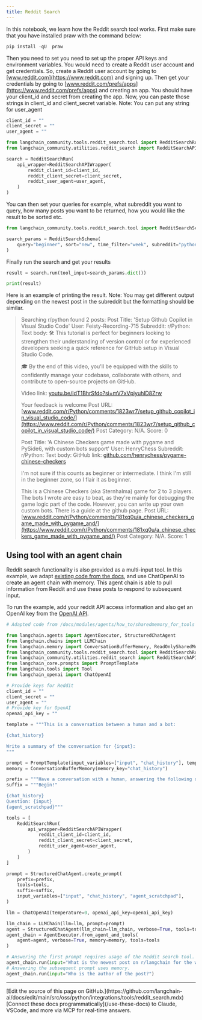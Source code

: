 ```yaml
---
title: Reddit Search
---
```


In this notebook, we learn how the Reddit search tool works.
First make sure that you have installed praw with the command below:

```python
pip install -qU  praw
```

Then you need to set you need to set up the proper API keys and environment variables. You would need to create a Reddit user account and get credentials. So, create a Reddit user account by going to [www.reddit.com](https://www.reddit.com)  and signing up.
Then get your credentials by going to [www.reddit.com/prefs/apps](https://www.reddit.com/prefs/apps) and creating an app.
You should have your client_id and secret from creating the app. Now, you can paste those strings in client_id and client_secret variable.
Note: You can put any string for user_agent

```python
client_id = ""
client_secret = ""
user_agent = ""
```

```python
from langchain_community.tools.reddit_search.tool import RedditSearchRun
from langchain_community.utilities.reddit_search import RedditSearchAPIWrapper

search = RedditSearchRun(
    api_wrapper=RedditSearchAPIWrapper(
        reddit_client_id=client_id,
        reddit_client_secret=client_secret,
        reddit_user_agent=user_agent,
    )
)
```

You can then set your queries for example, what subreddit you want to query, how many posts you want to be returned, how you would like the result to be sorted etc.

```python
from langchain_community.tools.reddit_search.tool import RedditSearchSchema

search_params = RedditSearchSchema(
    query="beginner", sort="new", time_filter="week", subreddit="python", limit="2"
)
```

Finally run the search and get your results

```python
result = search.run(tool_input=search_params.dict())
```

```python
print(result)
```

Here is an example of printing the result.
Note: You may get different output depending on the newest post in the subreddit but the formatting should be similar.

> Searching r/python found 2 posts:
> Post Title: 'Setup Github Copilot in Visual Studio Code'
> User: Feisty-Recording-715
> Subreddit: r/Python:
> Text body: 🛠️ This tutorial is perfect for beginners looking to strengthen their understanding of version control or for experienced developers seeking a quick reference for GitHub setup in Visual Studio Code.
>
>🎓 By the end of this video, you'll be equipped with the skills to confidently manage your codebase, collaborate with others, and contribute to open-source projects on GitHub.
>
>
>Video link: [youtu.be/IdT1BhrSfdo?si=mV7xVpiyuhlD8Zrw](https://youtu.be/IdT1BhrSfdo?si=mV7xVpiyuhlD8Zrw)
>
>Your feedback is welcome
> Post URL: [www.reddit.com/r/Python/comments/1823wr7/setup_github_copilot_in_visual_studio_code/](https://www.reddit.com/r/Python/comments/1823wr7/setup_github_copilot_in_visual_studio_code/)
> Post Category: N/A.
> Score: 0
>
>Post Title: 'A Chinese Checkers game made with pygame and PySide6, with custom bots support'
>User: HenryChess
>Subreddit: r/Python:
> Text body: GitHub link: [github.com/henrychess/pygame-chinese-checkers](https://github.com/henrychess/pygame-chinese-checkers)
>
>I'm not sure if this counts as beginner or intermediate. I think I'm still in the beginner zone, so I flair it as beginner.
>
>This is a Chinese Checkers (aka Sternhalma) game for 2 to 3 players. The bots I wrote are easy to beat, as they're mainly for debugging the game logic part of the code. However, you can write up your own custom bots. There is a guide at the github page.
> Post URL: [www.reddit.com/r/Python/comments/181xq0u/a_chinese_checkers_game_made_with_pygame_and/](https://www.reddit.com/r/Python/comments/181xq0u/a_chinese_checkers_game_made_with_pygame_and/)
> Post Category: N/A.
 > Score: 1

## Using tool with an agent chain

Reddit search functionality is also provided as a multi-input tool. In this example, we adapt [existing code from the docs](https://python.langchain.com/v0.1/docs/modules/memory/agent_with_memory/), and use ChatOpenAI to create an agent chain with memory. This agent chain is able to pull information from Reddit and use these posts to respond to subsequent input.

To run the example, add your reddit API access information and also get an OpenAI key from the [OpenAI API](https://help.openai.com/en/articles/4936850-where-do-i-find-my-api-key).

```python
# Adapted code from /docs/modules/agents/how_to/sharedmemory_for_tools

from langchain.agents import AgentExecutor, StructuredChatAgent
from langchain.chains import LLMChain
from langchain.memory import ConversationBufferMemory, ReadOnlySharedMemory
from langchain_community.tools.reddit_search.tool import RedditSearchRun
from langchain_community.utilities.reddit_search import RedditSearchAPIWrapper
from langchain_core.prompts import PromptTemplate
from langchain.tools import Tool
from langchain_openai import ChatOpenAI

# Provide keys for Reddit
client_id = ""
client_secret = ""
user_agent = ""
# Provide key for OpenAI
openai_api_key = ""

template = """This is a conversation between a human and a bot:

{chat_history}

Write a summary of the conversation for {input}:
"""

prompt = PromptTemplate(input_variables=["input", "chat_history"], template=template)
memory = ConversationBufferMemory(memory_key="chat_history")

prefix = """Have a conversation with a human, answering the following questions as best you can. You have access to the following tools:"""
suffix = """Begin!"

{chat_history}
Question: {input}
{agent_scratchpad}"""

tools = [
    RedditSearchRun(
        api_wrapper=RedditSearchAPIWrapper(
            reddit_client_id=client_id,
            reddit_client_secret=client_secret,
            reddit_user_agent=user_agent,
        )
    )
]

prompt = StructuredChatAgent.create_prompt(
    prefix=prefix,
    tools=tools,
    suffix=suffix,
    input_variables=["input", "chat_history", "agent_scratchpad"],
)

llm = ChatOpenAI(temperature=0, openai_api_key=openai_api_key)

llm_chain = LLMChain(llm=llm, prompt=prompt)
agent = StructuredChatAgent(llm_chain=llm_chain, verbose=True, tools=tools)
agent_chain = AgentExecutor.from_agent_and_tools(
    agent=agent, verbose=True, memory=memory, tools=tools
)

# Answering the first prompt requires usage of the Reddit search tool.
agent_chain.run(input="What is the newest post on r/langchain for the week?")
# Answering the subsequent prompt uses memory.
agent_chain.run(input="Who is the author of the post?")
```

---

<Callout icon="pen-to-square" iconType="regular">
    [Edit the source of this page on GitHub.](https://github.com/langchain-ai/docs/edit/main/src/oss/python/integrations/tools/reddit_search.mdx)
</Callout>
<Tip icon="terminal" iconType="regular">
    [Connect these docs programmatically](/use-these-docs) to Claude, VSCode, and more via MCP for    real-time answers.
</Tip>

